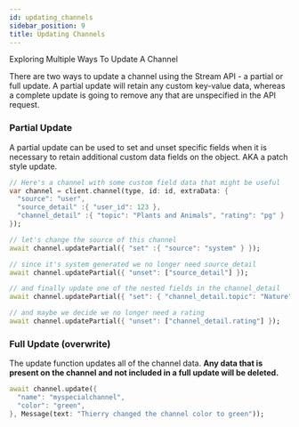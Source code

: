 ```yaml
---
id: updating_channels
sidebar_position: 9
title: Updating Channels
---
```


Exploring Multiple Ways To Update A Channel

There are two ways to update a channel using the Stream API - a partial or full update.
A partial update will retain any custom key-value data, whereas a complete update is going to remove any that are unspecified in the API request.

### Partial Update

A partial update can be used to set and unset specific fields when it is necessary to retain additional custom data fields on the object.
AKA a patch style update.

```dart
// Here's a channel with some custom field data that might be useful
var channel = client.channel(type, id: id, extraData: {
  "source": "user",
  "source_detail" :{ "user_id": 123 },
  "channel_detail" :{ "topic": "Plants and Animals", "rating": "pg" }
});

// let's change the source of this channel
await channel.updatePartial({ "set" :{ "source": "system" } });

// since it's system generated we no longer need source_detail
await channel.updatePartial({ "unset": ["source_detail"] });

// and finally update one of the nested fields in the channel_detail
await channel.updatePartial({ "set": { "channel_detail.topic": "Nature" } });

// and maybe we decide we no longer need a rating
await channel.updatePartial({ "unset": ["channel_detail.rating"] });
```

### Full Update (overwrite)

The update function updates all of the channel data.
<b>Any data that is present on the channel and not included in a full update will be deleted.</b>

```dart
await channel.update({
  "name": "myspecialchannel",
  "color": "green",
}, Message(text: "Thierry changed the channel color to green"));
```